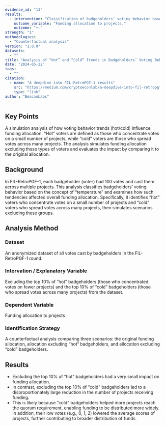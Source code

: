 ```yaml
---
evidence_id: "13"
results:
  - intervention: "Classification of badgeholders’ voting behavior based on the concept of “temperature”"
    outcome_variable: "Funding allocation to projects."
    outcome: "+-"
strength: "1"
methodologies:
  - "Counterfactual analysis"
version: "1.0.0"
datasets:
  - ""
title: "Analysis of “Hot” and “Cold” Trends in Badgeholders’ Voting Behavior"
date: "2024-05-22"
tags:
  - ""
citation:
  - name: "A deepdive into FIL-RetroPGF-1 results"
    src: "https://medium.com/cryptoeconlab/a-deepdive-into-fil-retropgf-1-results-7e5a0bcdba08"
    type: "link"
author: "BeaconLabs"
---
```


## Key Points

A simulation analysis of how voting behavior trends (hot/cold) influence funding allocation. “Hot” voters are defined as those who concentrate votes on a small number of projects, while “cold” voters are those who spread votes across many projects. The analysis simulates funding allocation excluding these types of voters and evaluates the impact by comparing it to the original allocation.

## Background

In FIL-RetroPGF-1, each badgeholder (voter) had 100 votes and cast them across multiple projects. This analysis classifies badgeholders’ voting behavior based on the concept of “temperature” and examines how such tendencies affected overall funding allocation. Specifically, it identifies “hot” voters who concentrate votes on a small number of projects and “cold” voters who spread votes across many projects, then simulates scenarios excluding these groups.

## Analysis Method

### Dataset

An anonymized dataset of all votes cast by badgeholders in the FIL-RetroPGF-1 round.

### Intervation / Explanatory Variable

Excluding the top 10% of “hot” badgeholders (those who concentrated votes on fewer projects) and the top 10% of “cold” badgeholders (those who spread votes across many projects) from the dataset.

### Dependent Variable

Funding allocation to projects

### Identification Strategy

A counterfactual analysis comparing three scenarios: the original funding allocation, allocation excluding “hot” badgeholders, and allocation excluding “cold” badgeholders.

## Results

- Excluding the top 10% of “hot” badgeholders had a very small impact on funding allocation.
- In contrast, excluding the top 10% of “cold” badgeholders led to a disproportionately large reduction in the number of projects receiving funding.
- This is likely because “cold” badgeholders helped more projects reach the quorum requirement, enabling funding to be distributed more widely. In addition, their low votes (e.g., 0, 1, 2) lowered the average scores of projects, further contributing to broader distribution of funds.
